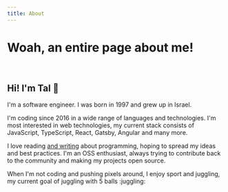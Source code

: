 ```yaml
---
title: About
---
```


# Woah, an entire page about me!

<br />

## Hi! I'm Tal :wave:

I'm a software engineer. I was born in 1997 and grew up in Israel.

I'm coding since 2016 in a wide range of languages and technologies.
I'm most interested in web technologies, my current stack consists of JavaScript, TypeScript, React, Gatsby, Angular and many more.

I love reading [and writing](/blog) about programming, hoping to spread my ideas and best practices.
I'm an OSS enthusiast, always trying to contribute back to the community and making my projects open source.

When I'm not coding and pushing pixels around, I enjoy sport and juggling, my current goal of juggling with 5 balls :juggling:
